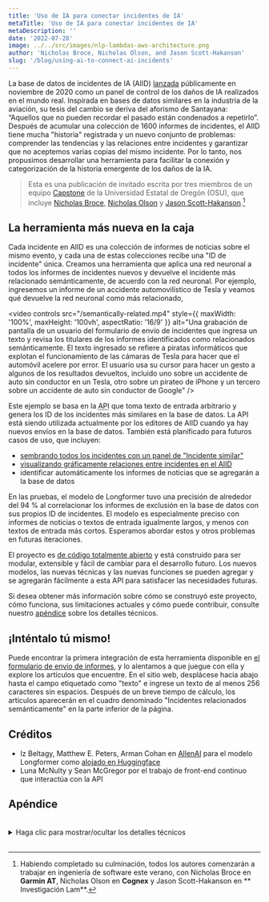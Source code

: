 ```yaml
---
title: 'Uso de IA para conectar incidentes de IA'
metaTitle: 'Uso de IA para conectar incidentes de IA'
metaDescription: ''
date: '2022-07-28'
image: ../../src/images/nlp-lambdas-aws-architecture.png
author: 'Nicholas Broce, Nicholas Olson, and Jason Scott-Hakanson'
slug: '/blog/using-ai-to-connect-ai-incidents'
---
```



La base de datos de incidentes de IA (AIID) [lanzada](https://partnershiponai.org/aiincidentdatabase) públicamente en noviembre de 2020 como un panel de control de los daños de IA realizados en el mundo real. Inspirada en bases de datos similares en la industria de la aviación, su tesis del cambio se deriva del aforismo de Santayana: “Aquellos que no pueden recordar el pasado están condenados a repetirlo”. Después de acumular una colección de 1600 informes de incidentes, el AIID tiene mucha "historia" registrada y un nuevo conjunto de problemas: comprender las tendencias y las relaciones entre incidentes y garantizar que no aceptemos varias copias del mismo incidente. Por lo tanto, nos propusimos desarrollar una herramienta para facilitar la conexión y categorización de la historia emergente de los daños de la IA.

> Esta es una publicación de invitado escrita por tres miembros de un equipo [Capstone](https://eecs.oregonstate.edu/industry-relations/capstone-and-senior-design-projects) de la Universidad Estatal de Oregón (OSU), que incluye [Nicholas Broce](https://www.linkedin.com/in/nicholasbroce/), [Nicholas Olson](https://www.linkedin.com/in/olson-nick) y [Jason Scott-Hakanson](https://www.linkedin.com/in/jason-scott-hakanson-953556221).[^1]

## La herramienta más nueva en la caja

Cada incidente en AIID es una colección de informes de noticias sobre el mismo evento, y cada una de estas colecciones recibe una "ID de incidente" única. Creamos una herramienta que aplica una red neuronal a todos los informes de incidentes nuevos y devuelve el incidente más relacionado semánticamente, de acuerdo con la red neuronal. Por ejemplo, ingresemos un informe de un accidente automovilístico de Tesla y veamos qué devuelve la red neuronal como más relacionado,

<video
  controls
  src="/semantically-related.mp4" 
  style={{ maxWidth: '100%', maxHeight: '100vh', aspectRatio: '16/9' }} 
  alt="Una grabación de pantalla de un usuario del formulario de envío de incidentes que ingresa un texto y revisa los titulares de los informes identificados como relacionados semánticamente. El texto ingresado se refiere a piratas informáticos que explotan el funcionamiento de las cámaras de Tesla para hacer que el automóvil acelere por error. El usuario usa su cursor para hacer un gesto a algunos de los resultados devueltos, incluido uno sobre un accidente de auto sin conductor en un Tesla, otro sobre un pirateo de iPhone y un tercero sobre un accidente de auto sin conductor de Google"
/>

Este ejemplo se basa en la <abbr title="Interfaz de programación de aplicaciones">API</abbr> que toma texto de entrada arbitrario y genera los ID de los incidentes más similares en la base de datos. La API está siendo utilizada actualmente por los editores de AIID cuando ya hay nuevos envíos en la base de datos. También está planificado para futuros casos de uso, que incluyen:

- [sembrando todos los incidentes con un panel de "Incidente similar"](https://github.com/responsible-ai-collaborative/aiid/pull/761)
- [visualizando gráficamente relaciones entre incidentes en el AIID](https://github.com/responsible-ai-collaborative/aiid/pull/779)
- identificar automáticamente los informes de noticias que se agregarán a la base de datos

En las pruebas, el modelo de Longformer tuvo una precisión de alrededor del 94 % al correlacionar los informes de exclusión en la base de datos con sus propios ID de incidentes. El modelo es especialmente preciso con informes de noticias o textos de entrada igualmente largos, y menos con textos de entrada más cortos. Esperamos abordar estos y otros problemas en futuras iteraciones.

El proyecto es [de código totalmente abierto](https://github.com/responsible-ai-collaborative/nlp-lambdas) y está construido para ser modular, extensible y fácil de cambiar para el desarrollo futuro. Los nuevos modelos, las nuevas técnicas y las nuevas funciones se pueden agregar y se agregarán fácilmente a esta API para satisfacer las necesidades futuras.

Si desea obtener más información sobre cómo se construyó este proyecto, cómo funciona, sus limitaciones actuales y cómo puede contribuir, consulte nuestro [apéndice](#apéndice) sobre los detalles técnicos.

## ¡Inténtalo tú mismo!

Puede encontrar la primera integración de esta herramienta disponible en [el formulario de envío de informes](/apps/submit), y lo alentamos a que juegue con ella y explore los artículos que encuentre. En el sitio web, desplácese hacia abajo hasta el campo etiquetado como "texto" e ingrese un texto de al menos 256 caracteres sin espacios. Después de un breve tiempo de cálculo, los artículos aparecerán en el cuadro denominado "Incidentes relacionados semánticamente" en la parte inferior de la página.

## Créditos

* Iz Beltagy, Matthew E. Peters, Arman Cohan en [AllenAI](https://allenai.org/) para el modelo Longformer como [alojado en Huggingface](https://huggingface.co/docs/transformers/model_doc/antiguo)
* Luna McNulty y Sean McGregor por el trabajo de front-end continuo que interactúa con la API

[^1]: Habiendo completado su culminación, todos los autores comenzarán a trabajar en ingeniería de software este verano, con Nicholas Broce en **Garmin AT**, Nicholas Olson en **Cognex** y Jason Scott-Hakanson en ** Investigación Lam**.

## Apéndice

<br/>
<Card>
<Card.Body>
<details>
  <summary>Haga clic para mostrar/ocultar los detalles técnicos</summary>
<br/>

### Solución AWS

Para admitir una correlación de similitud escalable, asíncrona y rápida, esta implementación utiliza una pila completa de herramientas de AWS, todas creadas e implementadas con AWS CDK v2. El lado de AWS de la solución consiste principalmente en una colección de AWS Lambdas y una API RESTful HTTP de AWS API Gateway. Este sistema y la cadena de compilación se diseñaron para ser altamente modulares y ampliables, de modo que se pudieran agregar nuevas funciones de Lambda o funciones de API en cualquier momento. Además, el modelo Longformer se puede cambiar fácilmente por otro modelo previamente entrenado o ajustado, de modo que el desarrollo futuro pueda ir en la dirección que mejor apoye el crecimiento de la base de datos.

<figure>
  <img src="/images/nlp-lambdas-aws-architecture.png" alt="Un diagrama de arquitectura que muestra las siguientes conexiones" />
  <figcaption>
    1. AWS Lambda → 2. Modelo LongFormer preentrenado (.bin), 1. AWS Lambda → 3. Estado de base de datos AIID (CLS Means), 4. Amazon ECR → 1. AWS Lambda, 1. AWS Lambda ↔ 5. Amazon EFS, 6. Amazon API Gateway (público) ↔ 1. AWS Lambda, 6. Amazon API Gateway (público) → Usuarios, 6. Amazon API Gateway (público) → Aplicaciones AIID. Los elementos 1 a 3 están dentro de un cuadro con la etiqueta "Contenedor Lambda Docker". Los elementos del 1 al 5 están dentro de un cuadro con la etiqueta VPC 10.0.0/16. En el borde de ese cuadro hay un ícono que muestra un marco de puerta con la etiqueta "Internet Gateway". Dentro de ese cuadro hay otro marcado con un icono de candado con la etiqueta "Subred pública". Los elementos del 1 al 6 están dentro de un cuadro etiquetado como "nube de AWS".
  </figcaption>
</figure>


Estas funciones modulares de Lambda realizan porciones o fragmentos completos de los diferentes cálculos que componen el proceso de texto a incidente similar. Actualmente, el sistema aloja algunas funciones de Lambda, cada una con un punto final dedicado en la API:

- `/text-to-db-similar`: que utiliza una instancia de Longformer para procesar el texto del informe de entrada y generar una lista de los ID de incidentes más similares

- `/embed-to-db-similar`: que toma una incrustación de Longformer preprocesada para un texto de informe y escupe una lista de los ID de incidentes más similares

<img alt="El logotipo de Docker" src="/images/docker.png" width="150" style={{float: 'right'}}/>

Estas Lambdas son potentes porque se puede activar y ejecutar una cantidad arbitraria de instancias en cualquier momento con una latencia increíblemente baja, ya que se construyen como imágenes [Docker](https://www.docker.com/) independientes con todos preempaquetado y sin necesidad de acceso a Internet externo.

### Solución de PNL

Esta solución utiliza el modelo Long Document Transformer preentrenado de AllenAI (Longformer) para procesar entradas de consultas y también para mantener una representación basada en el estado de cada incidente en el AIID. Longformer está diseñado específicamente para admitir secuencias de entrada largas, lo que lo hizo ideal para nuestros propósitos.

<img src="/images/ai2.png" alt="El logotipo de AllenAI" width="200" style={{float: 'left'}}/>

Cuando se realiza una consulta a `/text-to-db-similar`, la API Lambda usa una instancia local de Longformer para tokenizar el texto de entrada y procesarlo en un conjunto de vectores de alta dimensión. La longitud de este conjunto es igual al número de tokens en la entrada. El primer token de cada incrustación es un token de clasificación especial (CLS) y, cuando se procesa, conserva cierta información latente sobre la naturaleza de la incrustación. Esta representación latente se compara utilizando la similitud del coseno con las incrustaciones que se procesan previamente para cada incidente actualmente en la base de datos, y los incidentes con la mayor similitud se devuelven como posibles candidatos.

Las incorporaciones con las que se compara la entrada de la consulta se generan de forma asincrónica al obtener informes recién agregados del AIID, procesarlos con Longformer y realizar un promedio ponderado entre el estado anterior del incidente relacionado con el informe y la nueva incorporación. De esta forma, la representación latente para un incidente es el promedio de las representaciones de cada uno de sus informes relacionados. Idealmente, este enfoque conduce a una mayor precisión con el tiempo a medida que se agregan más datos y sigue siendo escalable, ya que el estado se puede actualizar en cualquier momento utilizando pocos recursos.

### Limitaciones actuales

El estado de lanzamiento de este nuevo sistema tiene algunas limitaciones notables que es importante tener en cuenta:

- El sistema actualmente solo contiene un puñado de Lambdas, pero fue construido para ser altamente modular, por lo que las nuevas incorporaciones están en el horizonte inminente para este proyecto.

- Hemos notado un sesgo potencial en el sistema donde las identificaciones de incidentes que tienen menos informes existentes pueden tener menos probabilidades de lograr puntajes de similitud altos. Esto requiere más investigación y probablemente solo se aplicaría en nuestra demostración actual de similitud de algún texto de entrada para cada uno de los **ID** de incidentes, a diferencia de los **informes** de incidentes individuales.

- Longformer tiene un límite en la longitud del texto de entrada que puede procesar, y cuanto más se amplía este límite, más lenta se vuelve la inicialización/correlación y más recursos demanda el modelo. Por estas razones, el sistema actualmente solo procesa los primeros 2000 tokens (aproximadamente 2000 palabras) de cada texto de entrada proporcionado. Esto es más que suficiente para casi todos los textos de la base de datos, pero se puede modificar fácilmente para Lambdas individuales en el futuro.

- El procesamiento de Longformer del texto del informe funciona al comparar la comprensión holística del texto del modelo, lo que lleva a que surjan algunas peculiaridades en el uso. Específicamente, cabe destacar que el modelo tiende a conceptualizar segmentos cortos mentos de texto y artículos más largos de manera diferente, lo que lleva al ejemplo actual de integración del sistema que da resultados poco intuitivos para entradas muy cortas de unas pocas oraciones. Actualmente, este sistema no (intenta) reemplazar el sistema de búsqueda de Algolia que utiliza la aplicación Discover

### ¿Quiero ayudar?

Si desea ayudar a que esta herramienta crezca y mejore o desea modificar los sistemas que hemos configurado, puede encontrar todo el código [en el repositorio de GitHub](https://github.com/responsible-ai-collaborative/nlp-lambdas).

</details>
</Card.Body>
</Card>
<br/>